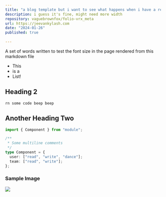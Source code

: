 ```yaml
---
title: "a blog template but i want to see what happens when i have a really long title"
description: i guess it's fine, might need more width
repository: vaguebrownfox/folio-vrx_meta
url: https://jeevankylash.com
date: "2024-01-26"
published: true
  
---
```

A set of words written to test the font size in the page rendered from this markdown file

- This
- is a
- List!

## Heading 2

```sh-session
rn some code beep beep
```

## Another Heading Two

```ts
import { Component } from "module";

/**
 * Some multiline comments
 */
type Component = {
  user: ["read", "write", "dance"];
  team: ["read", "write"];
};

```

### Sample Image
[![](/planetfall.png)](https://sampleimage.io)